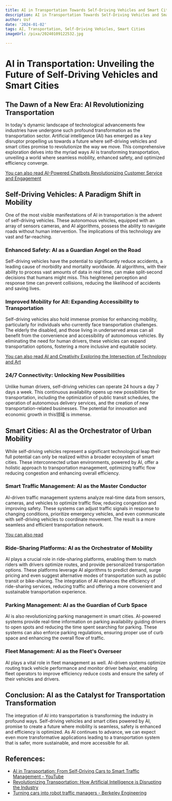 ```yaml
---
title: AI in Transportation Towards Self-Driving Vehicles and Smart Cities
description: AI in Transportation Towards Self-Driving Vehicles and Smart Cities
author: Usf
date: '2024-01-02'
tags: AI, Transportation, Self-Driving Vehicles, Smart Cities
imageUrl: /pixa/20240109122532.jpg

---
```

# AI in Transportation: Unveiling  the Future of Self-Driving Vehicles and Smart Cities

## The Dawn of a New Era: AI Revolutionizing Transportation

In today's dynamic landscape of technological advancements few industries have undergone such profound transformation as  the transportation sector. Artificial intelligence (AI) has emerged as a key disruptor propelling us towards a future where self-driving  vehicles and smart cities promise to  revolutionize the way we move. This comprehensive exploration delves into the  myriad ways  AI is  transforming transportation, unveiling a world where seamless mobility, enhanced safety, and optimized efficiency converge.

[You can also read AI-Powered Chatbots Revolutionizing  Customer Service and Engagement](AI-Powered%20Chatbots%20Revolutionizing%20Customer%20Service%20and%20Engagement)


## Self-Driving  Vehicles: A Paradigm Shift  in Mobility

One of the  most visible manifestations of AI in transportation is the advent of self-driving vehicles. These autonomous vehicles, equipped with  an  array of sensors cameras, and AI algorithms, possess the ability to navigate roads without human intervention. The implications of this technology are vast and far-reaching.

### Enhanced Safety: AI as a Guardian Angel on the Road

Self-driving vehicles have the potential to significantly reduce accidents, a leading cause of morbidity and mortality worldwide.  AI algorithms, with their ability to process  vast amounts of data in real time,  can make  split-second decisions that humans might miss. This heightened perception and response time can prevent collisions, reducing the likelihood of accidents and  saving lives.

### Improved Mobility for All: Expanding Accessibility to Transportation

Self-driving vehicles also hold immense promise  for enhancing mobility, particularly for individuals who currently face  transportation challenges.  The elderly the disabled, and those living in  underserved areas can all  benefit from  the convenience  and accessibility of  autonomous vehicles. By eliminating the need for human drivers, these vehicles can expand transportation options, fostering a more inclusive and equitable society.

[You can also read AI and Creativity  Exploring the Intersection of Technology and Art](AI%20and%20Creativity%20Exploring%20the%20Intersection%20of%20Technology%20and%20Art)


### 24/7 Connectivity: Unlocking  New Possibilities

Unlike human drivers, self-driving vehicles can operate 24 hours a day  7 days a week. This continuous availability opens up new possibilities for  transportation, including the optimization  of public transit schedules,  the operation of  autonomous  delivery services, and the creation of  new transportation-related businesses. The potential for innovation and economic growth in this领域 is immense.

## Smart Cities: AI as the Orchestrator of Urban Mobility

While self-driving vehicles represent  a significant technological leap their full potential can only  be realized within a broader  ecosystem  of smart cities. These interconnected urban  environments, powered by AI, offer a holistic approach to transportation management, optimizing traffic flow reducing congestion  and enhancing overall efficiency.

### Smart Traffic Management: AI as the Master Conductor

AI-driven traffic management systems analyze real-time data from sensors, cameras, and vehicles to optimize traffic flow, reducing congestion and improving safety. These systems can adjust traffic signals in response to changing conditions, prioritize emergency vehicles, and even communicate with self-driving vehicles  to coordinate movement. The result is a more seamless and efficient transportation network.

[You can also read ]()


### Ride-Sharing Platforms: AI as the Orchestrator of Mobility

AI plays a crucial  role in ride-sharing platforms, enabling them  to match riders with drivers optimize routes, and provide personalized transportation options. These  platforms leverage AI algorithms  to predict demand,  surge pricing  and even suggest alternative modes of transportation such as public transit or bike-sharing.  The  integration  of AI enhances the efficiency  of ride-sharing services, reducing traffic and offering a more convenient and sustainable transportation experience.

### Parking Management: AI  as  the Guardian of Curb  Space

AI is also revolutionizing parking management in smart cities.  AI-powered systems provide real-time information on parking availability guiding drivers to open spots and reducing the time spent  searching  for parking. These systems can also enforce parking regulations, ensuring  proper use of curb space and enhancing the overall flow  of traffic.

### Fleet Management:  AI as the Fleet's Overseer

AI  plays  a vital role in fleet  management as well. AI-driven systems  optimize routing track  vehicle performance and monitor driver behavior, enabling fleet operators to improve efficiency reduce costs and ensure the safety of their vehicles and drivers.

## Conclusion: AI  as the Catalyst for Transportation Transformation

The integration of AI into transportation is transforming the  industry in profound ways. Self-driving vehicles and smart cities powered by AI, promise to create  a future where mobility is seamless, safety is  enhanced and efficiency is optimized. As AI continues to advance, we can expect even more transformative applications leading to  a transportation system that is safer, more sustainable, and more accessible for all.

## References:
- [AI in Transportation: From Self-Driving Cars to Smart Traffic Management - YouTube](https://youtube.com/watch?v=qFxnWKAMQkA)
- [Revolutionizing Transportation: How Artificial Intelligence is Disrupting the Industry](https://moez-62905.medium.com/revolutionizing-transportation-how-artificial-intelligence-is-disrupting-the-industry-4e4f913789b5)
- [Turning cars into robot traffic managers - Berkeley Engineering](https://engineering.berkeley.edu/news/2018/10/turning-cars-into-robot-traffic-managers/)

